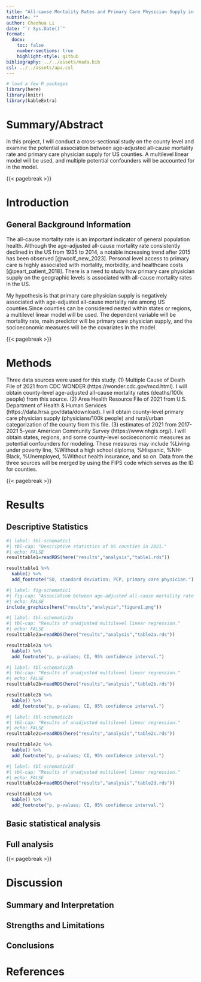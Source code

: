 ---
title: "All-cause Mortality Rates and Primary Care Physician Supply in US Counties 2021"
subtitle: ""
author: Chaohua Li
date: "`r Sys.Date()`"
format:
  docx:
    toc: false
    number-sections: true
    highlight-style: github
bibliography: ../../assets/mada.bib
csl: ../../assets/apa.csl
---

```{r, echo=FALSE, message=FALSE}
# load a few R packages
library(here)
library(knitr)
library(kableExtra)
```

# Summary/Abstract

In this project, I will conduct a cross-sectional study on the county level and examine the potential association between age-adjusted all-cause mortality rate and primary care physician supply for US counties. A multilevel linear model will be used, and multiple potential confounders will be accounted for in the model.

{{< pagebreak >}}

# Introduction

## General Background Information

The all-cause mortality rate is an important indicator of general population health. Although the age-adjusted all-cause mortality rate consistently declined in the US from 1935 to 2014, a notable increasing trend after 2015 has been observed [@woolf_new_2023]. Personal level access to primary care is highly associated with mortality, morbidity, and healthcare costs [@peart_patient_2018]. There is a need to study how primary care physician supply on the geographic levels is associated with all-cause mortality rates in the US.

My hypothesis is that primary care physician supply is negatively associated with age-adjusted all-cause mortality rate among US counties.Since counties can be considered nested within states or regions, a multilevel linear model will be used. The dependent variable will be mortality rate, main predictor will be primary care physician supply, and the socioeconomic measures will be the covariates in the model.

{{< pagebreak >}}

# Methods

Three data sources were used for this study. (1) Multiple Cause of Death File of 2021 from CDC WONDER (https://wonder.cdc.gov/mcd.html). I will obtain county-level age-adjusted all-cause mortality rates (deaths/100k people) from this source. (2) Area Health Resource File of 2021 from U.S. Department of Health & Human Services (https://data.hrsa.gov/data/download). I will obtain county-level primary care physician supply (physicians/100k people) and rural/urban categorization of the county from this file. (3) estimates of 2021 from 2017-2021 5-year American Community Survey (https://www.nhgis.org/). I will obtain states, regions, and some county-level socioeconomic measures as potential confounders for modeling. These measures may include %Living under poverty line, %Without a high school diploma, %Hispanic, %NH-Black, %Unemployed, %Without health insurance, and so on. Data from the three sources will be merged by using the FIPS code which serves as the ID for counties.

{{< pagebreak >}}

# Results

## Descriptive Statistics

```{r}
#| label: tbl-schematic1
#| tbl-cap: "Descriptive statistics of US counties in 2021."
#| echo: FALSE
resulttable1=readRDS(here("results","analysis","table1.rds"))

resulttable1 %>%
  kable() %>%
  add_footnote("SD, standard deviation; PCP, primary care physician.")
```


```{r}
#| label: fig-schematic1
#| fig-cap: "Association between age-adjusted all-cause mortality rate and Log (PCP supply) by metropolitan status among US counties, 2011"
#| echo: FALSE
include_graphics(here("results","analysis","figure1.png"))
```



```{r}
#| label: tbl-schematic2a
#| tbl-cap: "Results of unadjusted multilevel linear regression."
#| echo: FALSE
resulttable2a=readRDS(here("results","analysis","table2a.rds"))

resulttable2a %>%
  kable() %>%
  add_footnote("p, p-values; CI, 95% confidence interval.")
```

```{r}
#| label: tbl-schematic2b
#| tbl-cap: "Results of unadjusted multilevel linear regression."
#| echo: FALSE
resulttable2b=readRDS(here("results","analysis","table2b.rds"))

resulttable2b %>%
  kable() %>%
  add_footnote("p, p-values; CI, 95% confidence interval.")
```

```{r}
#| label: tbl-schematic2c
#| tbl-cap: "Results of unadjusted multilevel linear regression."
#| echo: FALSE
resulttable2c=readRDS(here("results","analysis","table2c.rds"))

resulttable2c %>%
  kable() %>%
  add_footnote("p, p-values; CI, 95% confidence interval.")
```

```{r}
#| label: tbl-schematic2d
#| tbl-cap: "Results of unadjusted multilevel linear regression."
#| echo: FALSE
resulttable2d=readRDS(here("results","analysis","table2d.rds"))

resulttable2d %>%
  kable() %>%
  add_footnote("p, p-values; CI, 95% confidence interval.")
```



## Basic statistical analysis

## Full analysis

{{< pagebreak >}}

# Discussion

## Summary and Interpretation

## Strengths and Limitations

## Conclusions

# References
